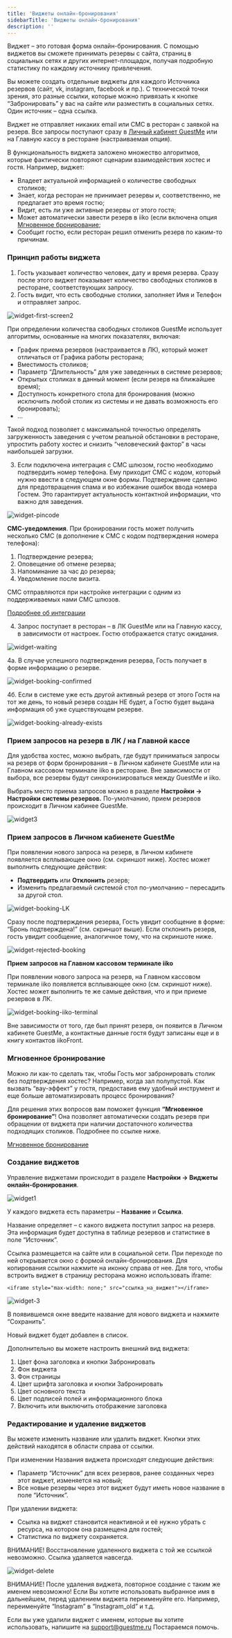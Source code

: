 ---
title: 'Виджеты онлайн-бронирования'
sidebarTitle: 'Виджеты онлайн-бронирования'
description: ''
---

Виджет – это готовая форма онлайн-бронирования. С помощью виджетов вы сможете принимать резервы с сайта, страниц в социальных сетях и других интернет-площадок, получая подробную статистику по каждому источнику привлечения.

Вы можете создать отдельные виджеты для каждого Источника резервов (сайт, vk, instagram, facebook и пр.). С технической точки зрения, это разные ссылки, которые можно привязать к кнопке “Забронировать” у вас на сайте или разместить в социальных сетях. Один источник – одна ссылка.

Виджет не отправляет никаких email или СМС в ресторан с заявкой на резерв. Все запросы поступают сразу в [Личный кабинет GuestMe](https://lk.guestme.ru/) или на Главную кассу в ресторане (настраиваемая опция).


<Tip>
В функциональность виджета заложено множество алгоритмов, которые фактически повторяют сценарии взаимодействия хостес и гостя. Например, виджет:

- Владеет актуальной информацией о количестве свободных столиков;
- Знает, когда ресторан не принимает резервы и, соответственно, не предлагает это время гостю;
- Видит, есть ли уже активные резервы от этого гостя;
- Может автоматически завести резерв в iiko (если включена опция [Мгновенное бронирование](/settings/settings-autobooking);
- Сообщит гостю, если ресторан решил отменить резерв по каким-то причинам.
</Tip>

### Принцип работы виджета

1. Гость указывает количество человек, дату и время резерва. Сразу после этого виджет показывает количество свободных столиков в ресторане, соответствующих запросу.
2. Гость видит, что есть свободные столики, заполняет Имя и Телефон и отправляет запрос.

![widget-first-screen2](https://guestme.ru/wp-content/uploads/2020/08/widget-first-screen2.jpg)



При определении количества свободных столиков GuestMe использует алгоритмы, основанные на многих показателях, включая:

- График приема резервов (настраивается в ЛК), который может отличаться от Графика работы ресторана;
- Вместимость столиков;
- Параметр “Длительность” для уже заведенных в системе резервов;
- Открытых столиках в данный момент (если резерв на ближайшее время);
- Доступность конкретного стола для бронирования (можно исключить любой столик из системы и не давать возможность его бронировать);
- …

Такой подход позволяет с максимальной точностью определять загруженность заведения с учетом реальной обстановки в ресторане, упростить работу хостес и снизить “человеческий фактор” в часы наибольшей загрузки.

3. Если подключена интеграция с СМС шлюзом, гостю необходимо подтвердить номер телефона. Ему приходит СМС с кодом, который нужно ввести в следующем окне формы. Подтверждение сделано для предотвращения спама и во избежание ошибок ввода номера Гостем. Это гарантирует актуальность контактной информации, что важно для заведения.

![widget-pincode](https://guestme.ru/wp-content/uploads/2020/08/widget-pincode.jpg)

**СМС-уведомления**. При бронировании гость может получить несколько СМС (в дополнение к СМС с кодом подтверждения номера телефона):

1. Подтверждение резерва;
2. Оповещение об отмене резерва;
3. Напоминание за час до резерва;
4. Уведомление после визита.

СМС отправляются при настройке интеграции с одним из поддерживаемых нами СМС шлюзов.

[Подробнее об интеграции](/settings/settings-notifications/)

4. Запрос поступает в ресторан – в ЛК GuestMe или на Главную кассу, в зависимости от настроек. Гостю отображается статус ожидания.

![widget-waiting](https://guestme.ru/wp-content/uploads/2020/08/widget-waiting.jpg)

4a. В случае успешного подтверждения резерва, Гость получает в форме информацию о резерве.

![widget-booking-confirmed](https://guestme.ru/wp-content/uploads/2020/08/widget-booking-confirmed.jpg)

4б. Если в системе уже есть другой активный резерв от этого Гостя на тот же день, то новый резерв создан НЕ будет, а Гостю будет выдана информация об уже существующем резерве.

![widget-booking-already-exists](https://guestme.ru/wp-content/uploads/2020/08/widget-booking-already-exists.jpg)

### Прием запросов на резерв в ЛК / на Главной кассе

Для удобства хостес, можно выбрать, где будут приниматься запросы на резерв от форм бронирования – в Личном кабинете GuestMe или на Главном кассовом терминале iiko в ресторане. Вне зависимости от выбора, все резервы будут синхронизироваться между GuestMe и iiko.

Выбрать место приема запросов можно в разделе **Настройки -> Настройки системы резервов.** По-умолчанию, прием резервов происходит в Личном кабинее GuestMe.

![widget3](https://guestme.ru/wp-content/uploads/2020/08/widget3-600x260.png)

### Прием запросов в Личном кабиенете GuestMe

При появлении нового запроса на резерв, в Личном кабинете появляется всплывающее окно (см. скриншот ниже). Хостес может выполнить следующие действия:

- **Подтвердить** или **Отклонить** резерв;
- Изменить предлагаемый системой стол по-умолчанию – пересадить за другой стол.

![widget-booking-LK](https://guestme.ru/wp-content/uploads/2020/08/widget-booking-LK.jpg)

Сразу после подтверждения резерва, Гость увидит сообщение в форме: “Бронь подтверждена!” (см. скриншот выше). Если отклонить резерв, гость увидит сообщение, аналогичное тому, что на скриншоте ниже.

![widget-rejected-booking](https://guestme.ru/wp-content/uploads/2020/08/widget-rejected-booking.jpg)

**Прием запросов на Главном кассовом терминале iiko**

При появлении нового запроса на резерв, на Главном кассовом терминале iiko появляется всплывающее окно (см. скриншот ниже). Хостес может выполнить те же самые действия, что и при приеме резервов в ЛК.

![widget-booking-iiko-terminal](https://guestme.ru/wp-content/uploads/2020/08/widget-booking-iiko-terminal.jpg)

Вне зависимости от того, где был принят резерв, он появится в Личном кабинете GuestMe, а контактные данные гостя будут записаны еще и в книгу контактов iikoFront.

### Мгновенное бронирование

Можно ли как-то сделать так, чтобы Гость мог забронировать столик без подтверждения хостес? Например, когда зал полупустой. Как вызвать “вау-эффект” у гостя, предоставив ему удобный инструмент и еще больше автоматизировать процесс бронирования?

Для решения этих вопросов вам поможет функция **“Мгновенное бронирование”**! Она позволяет автоматически создать резерв при обращении от виджета при наличии достаточного количества подходящих столиков. Подробнее по ссылке ниже.

[Мгновенное бронирование <Icon icon="angle-right" iconType="solid" />](/settings/settings-autobooking)


### Создание виджетов

Управление виджетами происходит в разделе **Настройки -> Виджеты онлайн-бронирования**.

![widget1](https://guestme.ru/wp-content/uploads/2020/08/widget1.png)

У каждого виджета есть параметры – **Название** и **Ссылка**.

Название определяет – с какого виджета поступил запрос на резерв. Эта информация будет доступна в таблице резервов и статистике в поле “Источник”.

Ссылка размещается на сайте или в социальной сети. При переходе по ней открывается окно с формой онлайн-бронирования. Для копирования ссылки нажмите на иконку справа от нее.
Для того, чтобы встроить виджет в страницу ресторана можно использовать iframe:

```
<iframe style="max-width: none;" src="ссылка_на_виджет"></iframe>
```

![widget-3](https://guestme.ru/wp-content/uploads/2020/08/widget-3.png)

В появившемся окне введите название для нового виджета и нажмите “Сохранить”.

Новый виджет будет добавлен в список.

Дополнительно вы можете настроить внешний вид виджета:

1. Цвет фона заголовка и кнопки Забронировать
2. Фон виджета
3. Фон страницы
4. Цвет шрифта заголовка и кнопки Забронировать
5. Цвет основного текста
6. Цвет подписей полей и информационного блока
7. Включить или выключить отображение заголовка

### Редактирование и удаление виджетов

Вы можете изменить название или удалить виджет. Кнопки этих действий находятся в области справа от ссылки.

При изменении Названия виджета происходят следующие действия:

- Параметр “Источник” для всех резервов, ранее созданных через этот виджет, изменяется на новый;
- Все новые резервы через этот виджет будут иметь новое название в поле “Источник”.

При удалении виджета:

- Ссылка на виджет становится неактивной и её нужно убрать с ресурса, на котором она размещена для гостей;
- Статистика по виджету сохраняется.

<Danger>

ВНИМАНИЕ! Восстановление удаленного виджета с той же ссылкой невозможно. Ссылка удаляется навсегда.

</Danger>

![widget-delete](https://guestme.ru/wp-content/uploads/2020/08/widget-delete.jpg)

<Danger>

ВНИМАНИЕ! После удаления виджета, повторное создание с таким же именем невозможно! Если Вы хотите использовать выбранное имя в дальнейшем, перед удалением виджета переименуйте его. Например, переименуйте “Instagram” в “Instagram_old” и т.д.

Если вы уже удалили виджет с именем, которые вы хотите использовать, напишите на [support@guestme.ru](mailto:support@guestme.ru) Постараемся помочь.

</Danger>